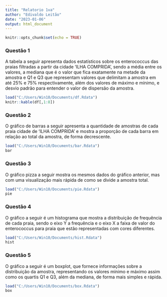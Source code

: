 ---
title: "Relatorio 1va"
author: "Edivaldo Leitão"
date: "2023-01-06"
output: html_document
---

```{r setup, include=FALSE}
knitr::opts_chunk$set(echo = TRUE)
```

### Questão 1

A tabela a seguir apresenta dados estatísticos sobre os enterococcus das 
praias filtradas  a partir da cidade 'ILHA COMPRIDA', sendo a média entre os 
valores, a mediana que é o valor que fica exatamente na metade da amostra e Q1 e
Q3 que representam valores que delimitam a amostra em até 25% e 75% respectivamente,
além dos valores de máximo e mínimo, e desvio padrão para entender o valor de dispersão
da amostra.

```{r cars, echo=FALSE}
load("C:/Users/Win10/Documents/df.Rdata")
knitr::kable(df[,1:8])
```

### Questão 2

O gráfico de barras a seguir apresenta a quantidade de amostras de cada praia 
cidade de 'ILHA COMPRIDA' e mostra a proporção de cada barra em relação ao total
da amostra, de forma decrescente.

```{r pressure, echo=FALSE}
load("C:/Users/Win10/Documents/bar.Rdata")
bar
```

### Questão 3

O gráfico pizza a seguir mostra os mesmos dados do gráfico anterior, mas com uma 
visualização mais rápida de como se divide a amostra total.

```{r pie, echo=FALSE}
load("C:/Users/Win10/Documents/pie.Rdata")
pie
```




### Questão 4

O gráfico a seguir é um histograma que mostra a distribuição de frequência de 
cada praia, sendo o eixo Y a frequência e o eixo X a faixa de valor do enterococcus
para praia que estão representadas com cores diferentes.

```{r hist, echo=FALSE}
load("C:/Users/Win10/Documents/hist.Rdata")
hist
```



### Questão 5

O gráfico a seguir é um boxplot, que fornece informações sobre a distribuição da
amostra, representando os valores mínimo e máximo assim como os quartis Q1 e Q3,
além da mediana, de forma mais simples e rápida.


```{r box, echo=FALSE}
load("C:/Users/Win10/Documents/box.Rdata")
box
```